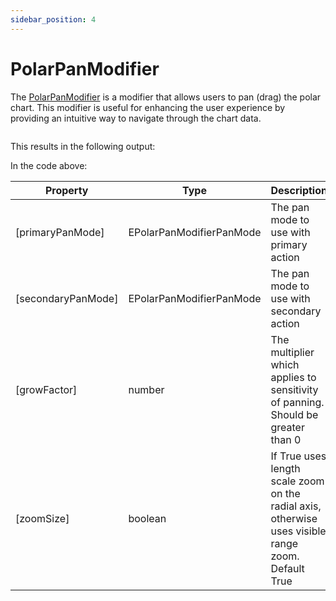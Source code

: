 ```yaml
---
sidebar_position: 4
---
```


# PolarPanModifier


The [PolarPanModifier](https://www.scichart.com/documentation/js/v4/typedoc/classes/polarpanmodifier.html) is a modifier that allows users to pan (drag) the polar chart. This modifier is useful for enhancing the user experience by providing an intuitive way to navigate through the chart data.

```ts showLineNumbers file=./demo.js start=region_A_start end=region_A_end
```

This results in the following output:

<ChartPreviewWrapper jsContent={PolarPanModifier} />

In the code above:

| Property | Type | Description |
| -------- | ---- | ----------- |
| [primaryPanMode] | EPolarPanModifierPanMode | The pan mode to use with primary action |
| [secondaryPanMode] | EPolarPanModifierPanMode | The pan mode to use with secondary action |
| [growFactor] | number | The multiplier which applies to sensitivity of panning. Should be greater than 0 |
| [zoomSize] | boolean | If True uses length scale zoom on the radial axis, otherwise uses visible range zoom. Default True |